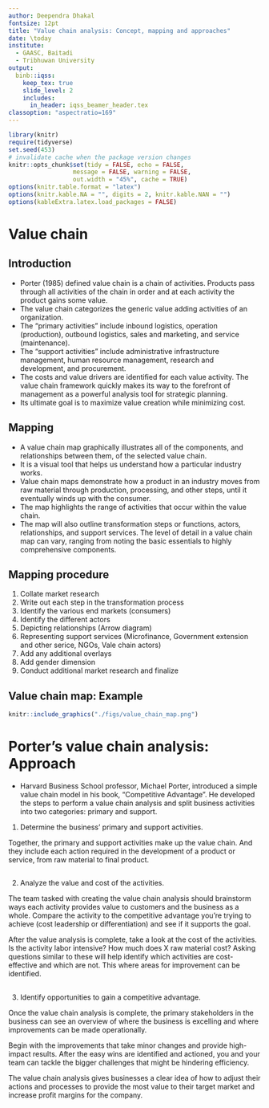 ```yaml
---
author: Deependra Dhakal
fontsize: 12pt
title: "Value chain analysis: Concept, mapping and approaches"
date: \today
institute:
  - GAASC, Baitadi
  - Tribhuwan University 
output: 
  binb::iqss:
    keep_tex: true
    slide_level: 2
    includes:
      in_header: iqss_beamer_header.tex
classoption: "aspectratio=169"
---
```


```r
library(knitr)
require(tidyverse)
set.seed(453)
# invalidate cache when the package version changes
knitr::opts_chunk$set(tidy = FALSE, echo = FALSE, 
                  message = FALSE, warning = FALSE,
                  out.width = "45%", cache = TRUE)
options(knitr.table.format = "latex")
options(knitr.kable.NA = "", digits = 2, knitr.kable.NAN = "")
options(kableExtra.latex.load_packages = FALSE)
```

# Value chain

## Introduction

- Porter (1985) defined value chain is a chain of activities. Products pass through all activities of the chain in order and at each activity the product gains some value.
- The value chain categorizes the generic value adding activities of an organization. 
- The "primary activities" include inbound logistics, operation (production), outbound logistics, sales and marketing, and service (maintenance). 
- The "support activities" include administrative infrastructure management, human resource management, research and development, and procurement. 
- The costs and value drivers are identified for each value activity. The value chain framework quickly makes its way to the forefront of management as a powerful analysis tool for strategic planning. 
- Its ultimate goal is to maximize value creation while minimizing cost.

## Mapping

- A value chain map graphically illustrates all of the components, and relationships between them, of the selected value chain.
- It is a visual tool that helps us understand how a particular industry works.
- Value chain maps demonstrate how a product in an industry moves from raw material through production, processing, and other steps, until it eventually winds up with the consumer.
- The map highlights the range of activities that occur within the value chain. 
- The map will also outline transformation steps or functions, actors, relationships, and support services. The level of detail in a value chain map can vary, ranging from noting the basic essentials to highly comprehensive components.

## Mapping procedure

1. Collate market research
2. Write out each step in the transformation process
3. Identify the various end markets (consumers)
4. Identify the different actors
5. Depicting relationships (Arrow diagram)
6. Representing support services (Microfinance, Government extension and other serice, NGOs, Vale chain actors)
7. Add any additional overlays
8. Add gender dimension
9. Conduct additional market research and finalize

## Value chain map: Example

```r
knitr::include_graphics("./figs/value_chain_map.png")
```

# Porter's value chain analysis: Approach

- Harvard Business School professor, Michael Porter, introduced a simple value chain model in his book, "Competitive Advantage". He developed the steps to perform a value chain analysis and split business activities into two categories: primary and support.

1. Determine the business' primary and support activities.

Together, the primary and support activities make up the value chain. And they include each action required in the development of a product or service, from raw material to final product.

##

2. Analyze the value and cost of the activities.

The team tasked with creating the value chain analysis should brainstorm ways each activity provides value to customers and the business as a whole. Compare the activity to the competitive advantage you're trying to achieve (cost leadership or differentiation) and see if it supports the goal.

After the value analysis is complete, take a look at the cost of the activities. Is the activity labor intensive? How much does X raw material cost? Asking questions similar to these will help identify which activities are cost-effective and which are not. This where areas for improvement can be identified.

##

3. Identify opportunities to gain a competitive advantage.

Once the value chain analysis is complete, the primary stakeholders in the business can see an overview of where the business is excelling and where improvements can be made operationally.

Begin with the improvements that take minor changes and provide high-impact results. After the easy wins are identified and actioned, you and your team can tackle the bigger challenges that might be hindering efficiency.

The value chain analysis gives businesses a clear idea of how to adjust their actions and processes to provide the most value to their target market and increase profit margins for the company.

